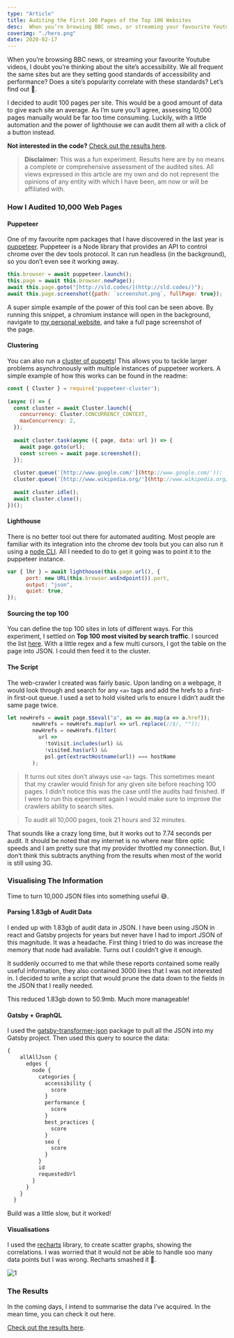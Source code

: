 ```yaml
---
type: "Article"
title: Auditing the First 100 Pages of the Top 100 Websites
desc:  When you’re browsing BBC news, or streaming your favourite Youtube videos, I doubt you’re thinking about the site’s accessibility. We all frequent the same sites but are they setting good standards of accessibility and performance? Does a site’s pop...
coverimg: "./hero.png"
date: 2020-02-17
---
```



When you’re browsing BBC news, or streaming your favourite Youtube videos, I doubt you’re thinking about the site’s accessibility. We all frequent the same sites but are they setting good standards of accessibility and performance? Does a site’s popularity correlate with these standards? Let’s find out 💪.

I decided to audit 100 pages per site. This would be a good amount of data to give each site an average. As I’m sure you’ll agree, assessing 10,000 pages manually would be far too time consuming. Luckily, with a little automation and the power of lighthouse we can audit them all with a click of a button instead.

**Not interested in the code?** [Check out the results here](https://top100audits.sld.codes/).

> **Disclaimer:** This was a fun experiment. Results here are by no means a complete or comprehensive assessment of the audited sites. All views expressed in this article are my own and do not represent the opinions of any entity with which I have been, am now or will be affiliated with.

### How I Audited 10,000 Web Pages

#### Puppeteer

One of my favourite npm packages that I have discovered in the last year is [puppeteer](https://www.npmjs.com/package/puppeteer). Puppeteer is a Node library that provides an API to control chrome over the dev tools protocol. It can run headless (in the background), so you don’t even see it working away.

```js
this.browser = await puppeteer.launch();  
this.page = await this.browser.newPage();  
await this.page.goto("[http://sld.codes/](http://sld.codes/)");  
await this.page.screenshot({path: `screenshot.png`, fullPage: true});
```

A super simple example of the power of this tool can be seen above. By running this snippet, a chromium instance will open in the background, navigate to [my personal website](http://sld.codes), and take a full page screenshot of the page.

#### Clustering

You can also run a [cluster of puppets](https://www.npmjs.com/package/puppeteer-cluster)! This allows you to tackle larger problems asynchronously with multiple instances of puppeteer workers. A simple example of how this works can be found in the readme:
```js
const { Cluster } = require('puppeteer-cluster');  
   
(async () => {  
  const cluster = await Cluster.launch({  
    concurrency: Cluster.CONCURRENCY_CONTEXT,  
    maxConcurrency: 2,  
  });  
   
  await cluster.task(async ({ page, data: url }) => {  
    await page.goto(url);  
    const screen = await page.screenshot();  
  });  
   
  cluster.queue('[http://www.google.com/'](http://www.google.com/'));  
  cluster.queue('[http://www.wikipedia.org/'](http://www.wikipedia.org/'));  
   
  await cluster.idle();  
  await cluster.close();  
})();
```

#### Lighthouse

There is no better tool out there for automated auditing. Most people are familiar with its integration into the chrome dev tools but you can also run it using a [node CLI](https://github.com/GoogleChrome/lighthouse#using-the-node-cli). All I needed to do to get it going was to point it to the puppeteer instance.
```js
var { lhr } = await lighthouse(this.page.url(), {  
      port: new URL(this.browser.wsEndpoint()).port,  
      output: "json",  
      quiet: true,  
});
```
#### Sourcing the top 100

You can define the top 100 sites in lots of different ways. For this experiment, I settled on **Top 100 most visited by search traffic**. I sourced the list [here](https://ahrefs.com/blog/most-visited-websites/). With a little regex and a few multi cursors, I got the table on the page into JSON. I could then feed it to the cluster.

#### The Script

The web-crawler I created was fairly basic. Upon landing on a webpage, it would look through and search for any `<a>` tags and add the hrefs to a first-in first-out queue. I used a set to hold visited urls to ensure I didn’t audit the same page twice.
```js
let newHrefs = await page.$$eval("a", as => as.map(a => a.href));  
        newHrefs = newHrefs.map(url => url.replace(//$/, ""));  
        newHrefs = newHrefs.filter(  
          url =>  
            !toVisit.includes(url) &&  
            !visited.has(url) &&  
            psl.get(extractHostname(url)) === hostName  
        );
```
> It turns out sites don’t always use `<a>` tags. This sometimes meant that my crawler would finish for any given site before reaching 100 pages. I didn’t notice this was the case until the audits had finished. If I were to run this experiment again I would make sure to improve the crawlers ability to search sites.

> To audit all 10,000 pages, took 21 hours and 32 minutes.

That sounds like a crazy long time, but it works out to 7.74 seconds per audit. It should be noted that my internet is no where near fibre optic speeds and I am pretty sure that my provider throttled my connection. But, I don’t think this subtracts anything from the results when most of the world is still using 3G.

### Visualising The Information

Time to turn 10,000 JSON files into something useful 😅.

#### Parsing 1.83gb of Audit Data

I ended up with 1.83gb of audit data in JSON. I have been using JSON in react and Gatsby projects for years but never have I had to import JSON of this magnitude. It was a headache. First thing I tried to do was increase the memory that node had available. Turns out I couldn’t give it enough.

It suddenly occurred to me that while these reports contained some really useful information, they also contained 3000 lines that I was not interested in. I decided to write a script that would prune the data down to the fields in the JSON that I really needed.

This reduced 1.83gb down to 50.9mb. Much more manageable!

#### Gatsby + GraphQL

I used the [gatsby-transformer-json](https://www.npmjs.com/package/gatsby-transformer-json) package to pull all the JSON into my Gatsby project. Then used this query to source the data:
```GraphQL
{  
    allAllJson {  
      edges {  
        node {  
          categories {  
            accessibility {  
              score  
            }  
            performance {  
              score  
            }  
            best_practices {  
              score  
            }  
            seo {  
              score  
            }  
          }  
          id  
          requestedUrl  
        }  
      }  
    }  
  }
  ```

Build was a little slow, but it worked!

#### Visualisations

I used the [recharts](https://www.npmjs.com/package/recharts) library, to create scatter graphs, showing the correlations. I was worried that it would not be able to handle soo many data points but I was wrong. Recharts smashed it 💪.

![1](./1.png)

### The Results

In the coming days, I intend to summarise the data I’ve acquired. In the mean time, you can check it out here.

[Check out the results here](https://top100audits.sld.codes/).
